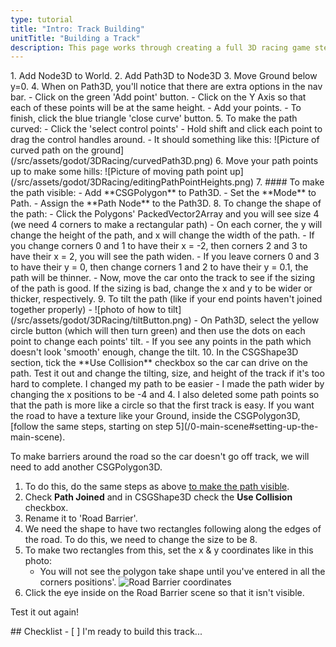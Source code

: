 ```yaml
---
type: tutorial
title: "Intro: Track Building"
unitTitle: "Building a Track"
description: This page works through creating a full 3D racing game step-by-step
---
```



<Steps>
1. Add Node3D to World.
2. Add Path3D to Node3D
3. Move Ground below y=0.
4. When on Path3D, you'll notice that there are extra options in the nav bar.
    - Click on the green 'Add point' button.
    - Click on the Y Axis so that each of these points will be at the same height.
    - Add your points.
    - To finish, click the blue triangle 'close curve' button.
5. To make the path curved:
    - Click the 'select control points'
    - Hold shift and click each point to drag the control handles around.
    - It should something like this:
        ![Picture of curved path on the ground](/src/assets/godot/3DRacing/curvedPath3D.png)
6. Move your path points up to make some hills:
    ![Picture of moving path point up](/src/assets/godot/3DRacing/editingPathPointHeights.png)
7. #### To make the path visible:
    - Add **CSGPolygon** to Path3D.
    - Set the **Mode** to Path.
    - Assign the **Path Node** to the Path3D.
8. To change the shape of the path:
    - Click the Polygons' PackedVector2Array and you will see size 4 (we need 4 corners to make a rectangular path)
    - On each corner, the y will change the height of the path, and x will change the width of the path.
    - If you change corners 0 and 1 to have their x = -2, then corners 2 and 3 to have their x = 2, you will see the path widen.
    - If you leave corners 0 and 3 to have their y = 0, then change corners 1 and 2 to have their y = 0.1, the path will be thinner.
    - Now, move the car onto the track to see if the sizing of the path is good. If the sizing is bad, change the x and y to be wider or thicker, respectively.
9. To tilt the path (like if your end points haven't joined together properly)
    - ![photo of how to tilt](/src/assets/godot/3DRacing/tiltButton.png)
    - On Path3D, select the yellow circle button (which will then turn green) and then use the dots on each point to change each points' tilt.
    - If you see any points in the path which doesn't look 'smooth' enough, change the tilt.
10. In the CSGShape3D section, tick the **Use Collision** checkbox so the car can drive on the path.
</Steps>
Test it out and change the tilting, size, and height of the track if it's too hard to complete. I changed my path to be easier - I made the path wider by changing the x positions to be -4 and 4. I also deleted some path points so that the path is more like a circle so that the first track is easy.
If you want the road to have a texture like your Ground, inside the CSGPolygon3D, [follow the same steps, starting on step 5](/0-main-scene#setting-up-the-main-scene).

To make barriers around the road so the car doesn't go off track, we will need to add another CSGPolygon3D.
<Steps>
1. To do this, do the same steps as above [to make the path visible](#to-make-the-path-visible).
2. Check **Path Joined** and in CSGShape3D check the **Use Collision** checkbox.
3. Rename it to 'Road Barrier'.
4. We need the shape to have two rectangles following along the edges of the road. To do this, we need to change the size to be 8.
5. To make two rectangles from this, set the x & y coordinates like in this photo:
    - You will not see the polygon take shape until you've entered in all the corners positions'. ![Road Barrier coordinates](/src/assets/godot/3DRacing/barrierPositionNumbers.png)
6. Click the eye inside on the Road Barrier scene so that it isn't visible.
</Steps>

Test it out again!


<Box>
## Checklist
<Checklist>
- [ ] I'm ready to build this track...
</Checklist>
</Box>